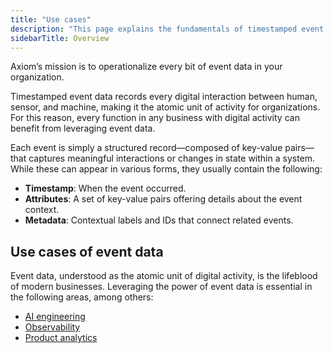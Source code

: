 ```yaml
---
title: "Use cases"
description: "This page explains the fundamentals of timestamped event data in Axiom and its use cases."
sidebarTitle: Overview
---
```


Axiom’s mission is to operationalize every bit of event data in your organization.

Timestamped event data records every digital interaction between human, sensor, and machine, making it the atomic unit of activity for organizations. For this reason, every function in any business with digital activity can benefit from leveraging event data.

Each event is simply a structured record—composed of key-value pairs—that captures meaningful interactions or changes in state within a system. While these can appear in various forms, they usually contain the following:

- **Timestamp**: When the event occurred.
- **Attributes**: A set of key-value pairs offering details about the event context.
- **Metadata**: Contextual labels and IDs that connect related events.

## Use cases of event data

Event data, understood as the atomic unit of digital activity, is the lifeblood of modern businesses. Leveraging the power of event data is essential in the following areas, among others:

- [AI engineering](/ai-engineering/overview)
- [Observability](/getting-started-guide/observability)
- [Product analytics](/getting-started-guide/product-analytics)
